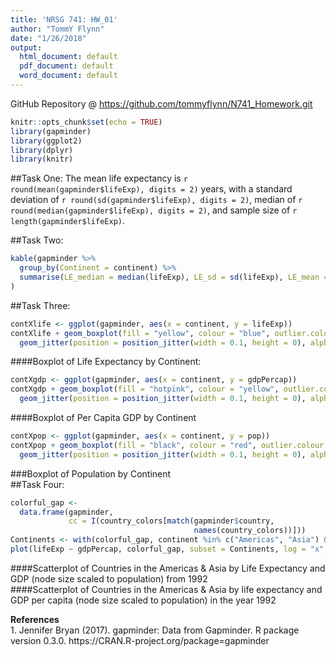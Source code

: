 ```yaml
---
title: 'NRSG 741: HW_01'
author: "TommY Flynn"
date: "1/26/2018"
output:
  html_document: default
  pdf_document: default
  word_document: default
---
```

GitHub Repository @ [https://github.com/tommyflynn/N741_Homework.git](https://github.com/tommyflynn/N741_Homework.git)
```r
knitr::opts_chunk$set(echo = TRUE)
library(gapminder)
library(ggplot2)
library(dplyr)
library(knitr)
```
##Task One:
The mean life expectancy is `r round(mean(gapminder$lifeExp), digits = 2)` years,
with a standard deviation of `r round(sd(gapminder$lifeExp), digits = 2)`, median of `r round(median(gapminder$lifeExp), digits = 2)`, and sample size of `r length(gapminder$lifeExp)`.


##Task Two:
```r
kable(gapminder %>% 
  group_by(Continent = continent) %>%
  summarise(LE_median = median(lifeExp), LE_sd = sd(lifeExp), LE_mean = mean(lifeExp)), caption = "Life Expectancy by Continent: Summary Statistics"
)
```

##Task Three:
```r
contXlife <- ggplot(gapminder, aes(x = continent, y = lifeExp))
contXlife + geom_boxplot(fill = "yellow", colour = "blue", outlier.colour = "hotpink") +
  geom_jitter(position = position_jitter(width = 0.1, height = 0), alpha = 1/4)
```
####Boxplot of Life Expectancy by Continent:  
```r
contXgdp <- ggplot(gapminder, aes(x = continent, y = gdpPercap))
contXgdp + geom_boxplot(fill = "hotpink", colour = "yellow", outlier.colour = "blue") +
  geom_jitter(position = position_jitter(width = 0.1, height = 0), alpha = 1/4)
```
####Boxplot of Per Capita GDP by Continent  
```r
contXpop <- ggplot(gapminder, aes(x = continent, y = pop)) 
contXpop + geom_boxplot(fill = "black", colour = "red", outlier.colour = "yellow") +
  geom_jitter(position = position_jitter(width = 0.1, height = 0), alpha = 1/4)

```
###Boxplot of Population by Continent  
##Task Four:
```r
colorful_gap <-
  data.frame(gapminder,
             cc = I(country_colors[match(gapminder$country,
                                         names(country_colors))]))
Continents <- with(colorful_gap, continent %in% c("Americas", "Asia") & year == 1992)
plot(lifeExp ~ gdpPercap, colorful_gap, subset = Continents, log = "x", pch = 21, cex = sqrt(colorful_gap$pop[Continents]/pi)/1500, bg = colorful_gap$cc[Continents])
```
####Scatterplot of Countries in the Americas & Asia by Life Expectancy and GDP (node size scaled to population) from 1992  
####Scatterplot of Countries in the Americas & Asia by life expectancy and GDP per capita (node size scaled to population) in the year 1992

**References**  
1. Jennifer Bryan (2017). gapminder: Data from Gapminder. R package version 0.3.0.
https://CRAN.R-project.org/package=gapminder